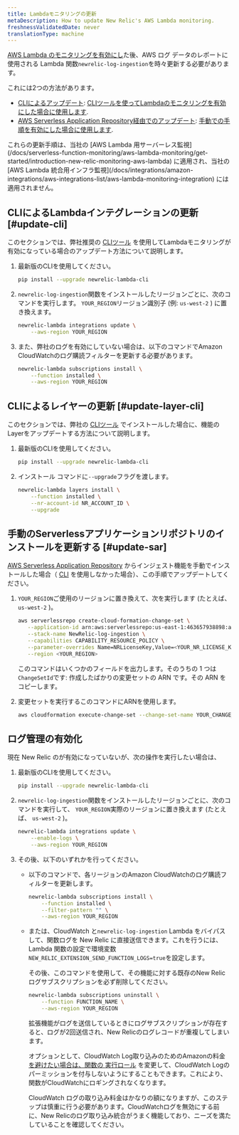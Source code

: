 ```yaml
---
title: Lambdaモニタリングの更新
metaDescription: How to update New Relic's AWS Lambda monitoring.
freshnessValidatedDate: never
translationType: machine
---
```


[AWS Lambda のモニタリングを有効にし](/docs/serverless-function-monitoring/aws-lambda-monitoring/get-started/enable-new-relic-monitoring-aws-lambda)た後、AWS ログ データのレポートに使用される Lambda 関数`newrelic-log-ingestion`を時々更新する必要があります。

これには2つの方法があります。

* [CLIによるアップデート](#update-cli): [CLIツールを使ってLambdaのモニタリングを有効にした場合に使用します](/docs/serverless-function-monitoring/aws-lambda-monitoring/enable-lambda-monitoring/account-linking/#rec).
* [AWS Serverless Application Repository経由でのアップデート](#update-sar): [手動での手順を有効にした場合に使用します](/docs/serverless-function-monitoring/aws-lambda-monitoring/get-started/enable-new-relic-monitoring-aws-lambda#manual-nr-lambda).

<Callout variant="important">
  これらの更新手順は、当社の [AWS Lambda 用サーバーレス監視](/docs/serverless-function-monitoring/aws-lambda-monitoring/get-started/introduction-new-relic-monitoring-aws-lambda) に適用され、当社の [AWS Lambda 統合用インフラ監視](/docs/integrations/amazon-integrations/aws-integrations-list/aws-lambda-monitoring-integration) には適用されません。
</Callout>

## CLIによるLambdaインテグレーションの更新 [#update-cli]

このセクションでは、弊社推奨の [CLIツール](/docs/serverless-function-monitoring/aws-lambda-monitoring/get-started/enable-new-relic-monitoring-aws-lambda#cli) を使用してLambdaモニタリングが有効になっている場合のアップデート方法について説明します。

1. 最新版のCLIを使用してください。

   ```bash
   pip install --upgrade newrelic-lambda-cli
   ```

2. `newrelic-log-ingestion`関数をインストールしたリージョンごとに、次のコマンドを実行します。 `YOUR_REGION`リージョン識別子 (例: `us-west-2` ) に置き換えます。

   ```bash
   newrelic-lambda integrations update \
       --aws-region YOUR_REGION
   ```

3. また、弊社のログを有効にしていない場合は、以下のコマンドでAmazon CloudWatchのログ購読フィルターを更新する必要があります。

   ```bash
   newrelic-lambda subscriptions install \
       --function installed \
       --aws-region YOUR_REGION
   ```

## CLIによるレイヤーの更新 [#update-layer-cli]

このセクションでは、弊社の [CLIツール](/docs/serverless-function-monitoring/aws-lambda-monitoring/get-started/enable-new-relic-monitoring-aws-lambda#cli) でインストールした場合に、機能のLayerをアップデートする方法について説明します。

1. 最新版のCLIを使用してください。

   ```bash
   pip install --upgrade newrelic-lambda-cli
   ```

2. インストール コマンドに`--upgrade`フラグを渡します。

   ```bash
   newrelic-lambda layers install \
       --function installed \
       --nr-account-id NR_ACCOUNT_ID \
       --upgrade
   ```

## 手動のServerlessアプリケーションリポジトリのインストールを更新する [#update-sar]

[AWS Serverless Application Repository](/docs/serverless-function-monitoring/aws-lambda-monitoring/get-started/enable-new-relic-monitoring-aws-lambda#manual-nr-lambda) からインジェスト機能を手動でインストールした場合（ [CLI](/docs/serverless-function-monitoring/aws-lambda-monitoring/get-started/enable-new-relic-monitoring-aws-lambda#cli) を使用しなかった場合）、この手順でアップデートしてください。

1. `YOUR_REGION`ご使用のリージョンに置き換えて、次を実行します (たとえば、 `us-west-2` )。

   ```bash
   aws serverlessrepo create-cloud-formation-change-set \
      --application-id arn:aws:serverlessrepo:us-east-1:463657938898:applications/NewRelic-log-ingestion \
      --stack-name NewRelic-log-ingestion \
      --capabilities CAPABILITY_RESOURCE_POLICY \
      --parameter-overrides Name=NRLicenseKey,Value=<YOUR_NR_LICENSE_KEY> \
      --region <YOUR_REGION>
   ```

   このコマンドはいくつかのフィールドを出力します。そのうちの 1 つは`ChangeSetId`です: 作成したばかりの変更セットの ARN です。その ARN をコピーします。

2. 変更セットを実行するこのコマンドにARNを使用します。

   ```bash
   aws cloudformation execute-change-set --change-set-name YOUR_CHANGE_SET_ARN
   ```

## ログ管理の有効化

現在 New Relic の<InlinePopover type="logs"/>が有効になっていないが、次の操作を実行したい場合は、

1. 最新版のCLIを使用してください。

   ```bash
   pip install --upgrade newrelic-lambda-cli
   ```

2. `newrelic-log-ingestion`関数をインストールしたリージョンごとに、次のコマンドを実行して、 `YOUR_REGION`実際のリージョンに置き換えます (たとえば、 `us-west-2` )。

   ```bash
   newrelic-lambda integrations update \
       --enable-logs \
       --aws-region YOUR_REGION
   ```

3. その後、以下のいずれかを行ってください。

   * 以下のコマンドで、各リージョンのAmazon CloudWatchのログ購読フィルターを更新します。

     ```bash
     newrelic-lambda subscriptions install \
         --function installed \
         --filter-pattern "" \
         --aws-region YOUR_REGION
     ```

   * または、CloudWatch と`newrelic-log-ingestion` Lambda をバイパスして、関数ログを New Relic に直接送信できます。これを行うには、Lambda 関数の設定で環境変数`NEW_RELIC_EXTENSION_SEND_FUNCTION_LOGS=true`を設定します。

     その後、このコマンドを使用して、その機能に対する既存のNew Relicログサブスクリプションを必ず削除してください。

     ```bash
     newrelic-lambda subscriptions uninstall \
         --function FUNCTION_NAME \
         --aws-region YOUR_REGION
     ```

     拡張機能がログを送信しているときにログサブスクリプションが存在すると、ログが2回送信され、New Relicのログレコードが重複してしまいます。

     オプションとして、CloudWatch Log取り込みのためのAmazonの料金 [を避けたい場合は、関数の ](https://aws.amazon.com/cloudwatch/pricing/#Paid_tier)[実行ロール](https://docs.aws.amazon.com/lambda/latest/dg/lambda-intro-execution-role.html) を変更して、CloudWatch Logのパーミッションを付与しないようにすることもできます。これにより、関数がCloudWatchにロギングされなくなります。

     <Callout variant="caution">
       CloudWatch ログの取り込み料金はかなりの額になりますが、このステップは慎重に行う必要があります。CloudWatchログを無効にする前に、New Relicのログ取り込み統合がうまく機能しており、ニーズを満たしていることを確認してください。
     </Callout>